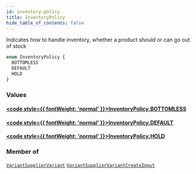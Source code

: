 ```yaml
---
id: inventory-policy
title: InventoryPolicy
hide_table_of_contents: false
---
```








Indicates how to handle inventory, whether a product should or can go out of stock

```graphql
enum InventoryPolicy {
  BOTTOMLESS
  DEFAULT
  HOLD
}
```


### Values

#### [<code style={{ fontWeight: 'normal' }}>InventoryPolicy.<b>BOTTOMLESS</b></code>](#) 
> 
> 

#### [<code style={{ fontWeight: 'normal' }}>InventoryPolicy.<b>DEFAULT</b></code>](#) 
> 
> 

#### [<code style={{ fontWeight: 'normal' }}>InventoryPolicy.<b>HOLD</b></code>](#) 
> 
> 



### Member of

[`VariantSupplierVariant`](/demand/api/graphql-admin/reference/objects/variant-supplier-variant)  <Badge class="secondary" text="object"/><Bullet />[`VariantSupplierVariantCreateInput`](/demand/api/graphql-admin/reference/inputs/variant-supplier-variant-create-input)  <Badge class="secondary" text="input"/>



